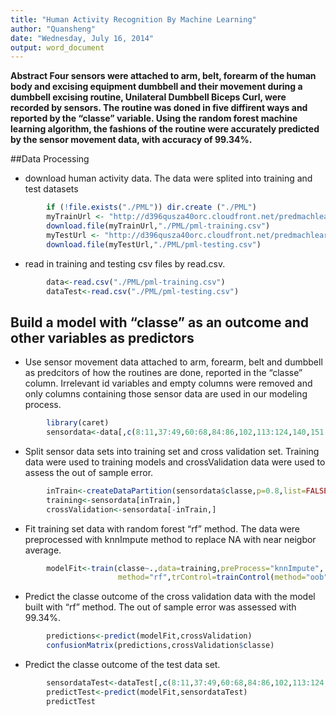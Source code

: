 ```yaml
---
title: "Human Activity Recognition By Machine Learning"
author: "Quansheng"
date: "Wednesday, July 16, 2014"
output: word_document
---
```


**Abstract Four sensors were attached to arm, belt, forearm of the human body and excising equipment dumbbell and their movement during a dumbbell excising routine, Unilateral Dumbbell Biceps Curl, were recorded by sensors. The routine was doned in five diffirent ways and reported by the "classe" variable. Using the random forest machine learning algorithm, the fashions of the routine were accurately predicted by the sensor movement data, with accuracy of 99.34%. **

##Data Processing

- download human activity data. The data were splited into training and test datasets
```r
        if (!file.exists("./PML")) dir.create ("./PML")
        myTrainUrl <- "http://d396qusza40orc.cloudfront.net/predmachlearn/pml-training.csv"
        download.file(myTrainUrl,"./PML/pml-training.csv")
        myTestUrl <- "http://d396qusza40orc.cloudfront.net/predmachlearn/pml-testing.csv"
        download.file(myTestUrl,"./PML/pml-testing.csv")       
```
- read in training and testing csv files by read.csv.
```r
        data<-read.csv("./PML/pml-training.csv")
        dataTest<-read.csv("./PML/pml-testing.csv")
```

## Build a model with "classe" as an outcome and other variables as predictors

- Use sensor movement data attached to arm, forearm, belt and dumbbell as predcitors of how the routines are done, reported in the "classe" column. Irrelevant id variables and empty columns were removed and only columns containing those sensor data are used in our modeling process.
```r
        library(caret)       
        sensordata<-data[,c(8:11,37:49,60:68,84:86,102,113:124,140,151:160)]
```

- Split sensor data sets into training set and cross validation set. Training data were used to training models and crossValidation data were used to assess the out of sample error.
```r
        inTrain<-createDataPartition(sensordata$classe,p=0.8,list=FALSE)
        training<-sensordata[inTrain,]
        crossValidation<-sensordata[-inTrain,]
```        

- Fit training set data with random forest "rf" method. The data were preprocessed with knnImpute method to replace NA with near neigbor average.
```r
        modelFit<-train(classe~.,data=training,preProcess="knnImpute",
                        method="rf",trControl=trainControl(method="oob"))
```
- Predict the classe outcome of the cross validation data with the model built with "rf" method. The out of sample error was assessed with 99.34%.
```r
        predictions<-predict(modelFit,crossValidation)
        confusionMatrix(predictions,crossValidation$classe)
```        

- Predict the classe outcome of the test data set. 
```r
        sensordataTest<-dataTest[,c(8:11,37:49,60:68,84:86,102,113:124,140,151:160)]
        predictTest<-predict(modelFit,sensordataTest)
        predictTest
```
